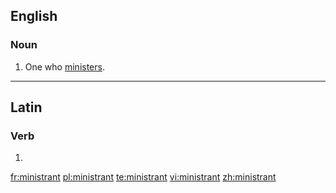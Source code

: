 ==English==

===Noun===
{{en-noun}}

# One who [[minister]]s.

----

==Latin==

===Verb===
{{la-verb-form|ministrant}}

# {{conjugation of|[[ministro#Latin|ministrō]]||3|p|pres|act|ind}}

[[fr:ministrant]]
[[pl:ministrant]]
[[te:ministrant]]
[[vi:ministrant]]
[[zh:ministrant]]